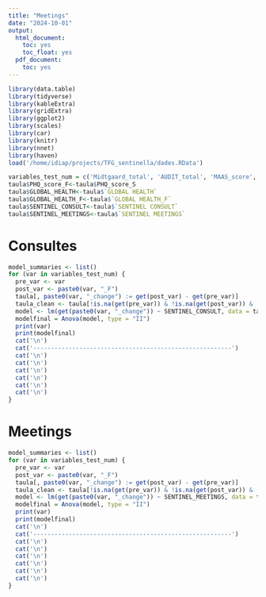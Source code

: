 ```yaml
---
title: "Meetings"
date: "2024-10-01"
output:
  html_document:
    toc: yes
    toc_float: yes
  pdf_document:
    toc: yes
---
```


```r
library(data.table)
library(tidyverse)
library(kableExtra)
library(gridExtra)
library(ggplot2)
library(scales)
library(car)
library(knitr)
library(nnet)
library(haven)
load('/home/idiap/projects/TFG_sentinella/dades.RData')

variables_test_num = c('Midtgaard_total', 'AUDIT_total', 'MAAS_score', 'PHQ_score', 'GAD_score', 'SMBM_mean', 'OSS_total')
taula$PHQ_score_F<-taula$PHQ_score_S
taula$GLOBAL_HEALTH<-taula$`GLOBAL HEALTH`
taula$GLOBAL_HEALTH_F<-taula$`GLOBAL HEALTH_F`
taula$SENTINEL_CONSULT<-taula$`SENTINEL CONSULT`
taula$SENTINEL_MEETINGS<-taula$`SENTINEL MEETINGS`
```

# Consultes

```r
model_summaries <- list()
for (var in variables_test_num) {
  pre_var <- var
  post_var <- paste0(var, "_F")
  taula[, paste0(var, "_change") := get(post_var) - get(pre_var)]
  taula_clean <- taula[!is.na(get(pre_var)) & !is.na(get(post_var)) & !is.na(SENTINEL_F)]
  model <- lm(get(paste0(var, "_change")) ~ SENTINEL_CONSULT, data = taula_clean)
  modelfinal = Anova(model, type = "II")
  print(var)
  print(modelfinal)
  cat('\n')
  cat('--------------------------------------------------------')
  cat('\n')
  cat('\n')
  cat('\n')
  cat('\n')
  cat('\n')
  cat('\n')
}
```

# Meetings

```r
model_summaries <- list()
for (var in variables_test_num) {
  pre_var <- var
  post_var <- paste0(var, "_F")
  taula[, paste0(var, "_change") := get(post_var) - get(pre_var)]
  taula_clean <- taula[!is.na(get(pre_var)) & !is.na(get(post_var)) & !is.na(SENTINEL_F)]
  model <- lm(get(paste0(var, "_change")) ~ SENTINEL_MEETINGS, data = taula_clean)
  modelfinal = Anova(model, type = "II")
  print(var)
  print(modelfinal)
  cat('\n')
  cat('--------------------------------------------------------')
  cat('\n')
  cat('\n')
  cat('\n')
  cat('\n')
  cat('\n')
  cat('\n')
}
```